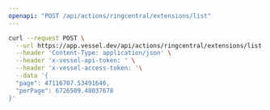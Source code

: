 ```yaml
---
openapi: "POST /api/actions/ringcentral/extensions/list"
---
```


<RequestExample>

```bash Request
curl --request POST \
  --url https://app.vessel.dev/api/actions/ringcentral/extensions/list \
  --header 'Content-Type: application/json' \
  --header 'x-vessel-api-token: ' \
  --header 'x-vessel-access-token: '\
  --data '{
  "page": 47116707.53491646,
  "perPage": 6726509.48037678
}'
```

</RequestExample>
